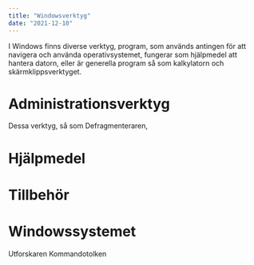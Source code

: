 ```yaml
---
title: "Windowsverktyg"
date: "2021-12-10"
---
```


I Windows finns diverse verktyg, program, som används antingen för att navigera och använda operativsystemet, fungerar som hjälpmedel att hantera datorn, eller är generella program så som kalkylatorn och skärmklippsverktyget.
# Administrationsverktyg

Dessa verktyg, så som Defragmenteraren, 

# Hjälpmedel

# Tillbehör

# Windowssystemet

Utforskaren
Kommandotolken
